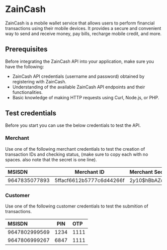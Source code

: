 
# ZainCash

ZainCash is a mobile wallet service that allows users to perform financial transactions using their mobile devices. It provides a secure and convenient way to send and receive money, pay bills, recharge mobile credit, and more.

## Prerequisites

Before integrating the ZainCash API into your application, make sure you have the following:

- ZainCash API credentials (username and password) obtained by registering with ZainCash.
- Understanding of the available ZainCash API endpoints and their functionalities.
- Basic knowledge of making HTTP requests using Curl, Node.js, or PHP.

## Test credentials

Before you start you can use the below credentials to test the API.

### Merchant

Use one of the following merchant credentials to test the creation of transaction IDs and checking status, (make sure to copy each with no spaces. also note that the secret is one line).

| MSISDN   | Merchant ID | Merchant Secret |
| :------------ | :-----------------------: | :----- |
| 9647835077893 | 5ffacf6612b5777c6d44266f |   $2y$10$hBbAZo2GfSSvyqAyV2SaqOfYewgYpfR1O19gIh4SqyGWdmySZYPuS |

### Customer

Use one of the following customer credentials to test the submition of transactions.

| MSISDN   | PIN | OTP |
| :------------ | :---: | :--- |
| 9647802999569 | 1234 | 1111 |
| 9647806999267 | 6847 | 1111 |
